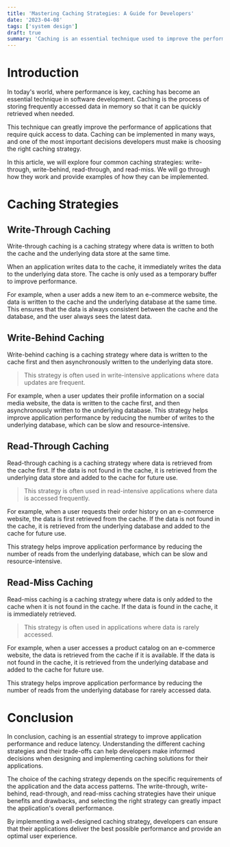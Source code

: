 ```yaml
---
title: 'Mastering Caching Strategies: A Guide for Developers'
date: '2023-04-08'
tags: ['system design']
draft: true
summary: 'Caching is an essential technique used to improve the performance of applications. However, there are different caching strategies available, and choosing the right one is critical for optimal performance. In this article, we will explore four common caching strategies: write-through, write-behind, read-through, and read-miss, and explain how they work.'
---
```


# Introduction

In today's world, where performance is key, caching has become an essential technique in software development. Caching is the process of storing frequently accessed data in memory so that it can be quickly retrieved when needed.

This technique can greatly improve the performance of applications that require quick access to data. Caching can be implemented in many ways, and one of the most important decisions developers must make is choosing the right caching strategy.

In this article, we will explore four common caching strategies: write-through, write-behind, read-through, and read-miss. We will go through how they work and provide examples of how they can be implemented.

# Caching Strategies

## Write-Through Caching

Write-through caching is a caching strategy where data is written to both the cache and the underlying data store at the same time.

When an application writes data to the cache, it immediately writes the data to the underlying data store. The cache is only used as a temporary buffer to improve performance.

For example, when a user adds a new item to an e-commerce website, the data is written to the cache and the underlying database at the same time. This ensures that the data is always consistent between the cache and the database, and the user always sees the latest data.

## Write-Behind Caching

Write-behind caching is a caching strategy where data is written to the cache first and then asynchronously written to the underlying data store.

> This strategy is often used in write-intensive applications where data updates are frequent.

For example, when a user updates their profile information on a social media website, the data is written to the cache first, and then asynchronously written to the underlying database. This strategy helps improve application performance by reducing the number of writes to the underlying database, which can be slow and resource-intensive.

## Read-Through Caching

Read-through caching is a caching strategy where data is retrieved from the cache first. If the data is not found in the cache, it is retrieved from the underlying data store and added to the cache for future use.

> This strategy is often used in read-intensive applications where data is accessed frequently.

For example, when a user requests their order history on an e-commerce website, the data is first retrieved from the cache. If the data is not found in the cache, it is retrieved from the underlying database and added to the cache for future use.

This strategy helps improve application performance by reducing the number of reads from the underlying database, which can be slow and resource-intensive.

## Read-Miss Caching

Read-miss caching is a caching strategy where data is only added to the cache when it is not found in the cache. If the data is found in the cache, it is immediately retrieved.

> This strategy is often used in applications where data is rarely accessed.

For example, when a user accesses a product catalog on an e-commerce website, the data is retrieved from the cache if it is available. If the data is not found in the cache, it is retrieved from the underlying database and added to the cache for future use.

This strategy helps improve application performance by reducing the number of reads from the underlying database for rarely accessed data.

# Conclusion

In conclusion, caching is an essential strategy to improve application performance and reduce latency. Understanding the different caching strategies and their trade-offs can help developers make informed decisions when designing and implementing caching solutions for their applications.

The choice of the caching strategy depends on the specific requirements of the application and the data access patterns. The write-through, write-behind, read-through, and read-miss caching strategies have their unique benefits and drawbacks, and selecting the right strategy can greatly impact the application's overall performance.

By implementing a well-designed caching strategy, developers can ensure that their applications deliver the best possible performance and provide an optimal user experience.
